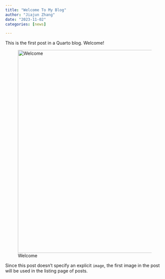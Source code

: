 ```yaml
---
title: "Welcome To My Blog"
author: "Jiajun Zhang"
date: "2023-11-02"
categories: [news]

---
```


This is the first post in a Quarto blog. Welcome!

![Welcome](mypic.jpg){height=420px, width=640px}

Since this post doesn't specify an explicit `image`, the first image in the post will be used in the listing page of posts.
